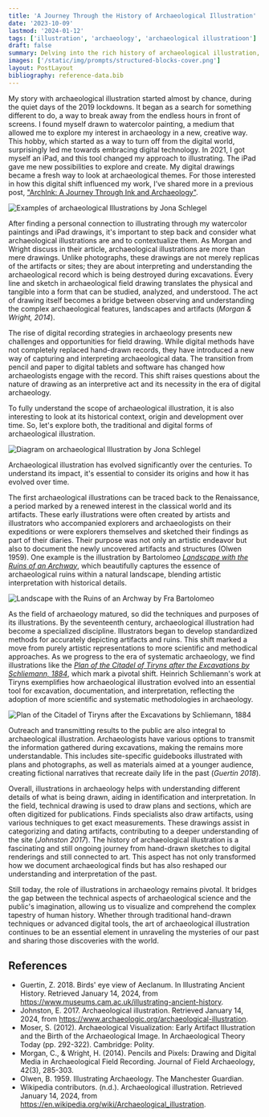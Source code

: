 ```yaml
---
title: 'A Journey Through the History of Archaeological Illustration'
date: '2023-10-09'
lastmod: '2024-01-12'
tags: ['illustration', 'archaeology', 'archaeological illustratioon']
draft: false
summary: Delving into the rich history of archaeological illustration, the blog post traces its evolution from early sketches to modern digital methods. It highlights the crucial role illustrations have played in documenting and interpreting archaeological findings across centuries.
images: ['/static/img/prompts/structured-blocks-cover.png']
layout: PostLayout
bibliography: reference-data.bib
---
```


My story with archaeological illustration started almost by chance, during the quiet days of the 2019 lockdowns. It began as a search for something different to do, a way to break away from the endless hours in front of screens. I found myself drawn to watercolor painting, a medium that allowed me to explore my interest in archaeology in a new, creative way. This hobby, which started as a way to turn off from the digital world, surprisingly led me towards embracing digital technology. In 2021, I got myself an iPad, and this tool changed my approach to illustrating. The iPad gave me new possibilities to explore and create. My digital drawings became a fresh way to look at archaeological themes. For those interested in how this digital shift influenced my work, I’ve shared more in a previous post, ["ArchInk: A Journey Through Ink and Archaeology"](/blog/archInk-a-journey-through-ink-and-archaeology).

![Examples of archaeological Illustrations by Jona Schlegel](/static/img/blog/ArchaeoIllustration/emergenceOfArchaeoIllustration.jpg)

After finding a personal connection to illustrating through my watercolor paintings and iPad drawings, it's important to step back and consider what archaeological illustrations are and to contextualize them. As Morgan and Wright discuss in their article, archaeological illustrations are more than mere drawings. Unlike photographs, these drawings are not merely replicas of the artifacts or sites; they are about interpreting and understanding the archaeological record which is being destroyed during excavations. Every line and sketch in archaeological field drawing translates the physical and tangible into a form that can be studied, analyzed, and understood. The act of drawing itself becomes a bridge between observing and understanding the complex archaeological features, landscapes and artifacts (_Morgan & Wright, 2014_).

The rise of digital recording strategies in archaeology presents new challenges and opportunities for field drawing. While digital methods have not completely replaced hand-drawn records, they have introduced a new way of capturing and interpreting archaeological data. The transition from pencil and paper to digital tablets and software has changed how archaeologists engage with the record. This shift raises questions about the nature of drawing as an interpretive act and its necessity in the era of digital archaeology​​.

To fully understand the scope of archaeological illustration, it is also interesting to look at its historical context, origin and development over time. So, let's explore both, the traditional and digital forms of archaeological illustration​​.

![Diagram on archaeological Illustration by Jona Schlegel](/static/img/blog/ArchaeoIllustration/archaeoIllu.jpg)

Archaeological illustration has evolved significantly over the centuries. To understand its impact, it's essential to consider its origins and how it has evolved over time.

The first archaeological illustrations can be traced back to the Renaissance, a period marked by a renewed interest in the classical world and its artifacts. These early illustrations were often created by artists and illustrators who accompanied explorers and archaeologists on their expeditions or were explorers themselves and sketched their findings as part of their diaries. Their purpose was not only an artistic endeavor but also to document the newly uncovered artifacts and structures (Olwen 1959). One example is the illustration by Bartolomeo [_Landscape with the Ruins of an Archway_](<https://commons.wikimedia.org/wiki/File:Landscape_with_the_Ruins_of_an_Archway_(SM_16240az).png>), which beautifully captures the essence of archaeological ruins within a natural landscape, blending artistic interpretation with historical details.

![Landscape with the Ruins of an Archway by Fra Bartolomeo](https://upload.wikimedia.org/wikipedia/commons/thumb/7/7f/Landscape_with_the_Ruins_of_an_Archway_%28SM_16240az%29.png/1280px-Landscape_with_the_Ruins_of_an_Archway_%28SM_16240az%29.png)

As the field of archaeology matured, so did the techniques and purposes of its illustrations. By the seventeenth century, archaeological illustration had become a specialized discipline. Illustrators began to develop standardized methods for accurately depicting artifacts and ruins. This shift marked a move from purely artistic representations to more scientific and methodical approaches. As we progress to the era of systematic archaeology, we find illustrations like the [_Plan of the Citadel of Tiryns after the Excavations by Schliemann, 1884_](https://commons.wikimedia.org/wiki/File:Plan_citadelle_Tirynthe_d%27apr%C3%A8s_fouilles_de_Schliemann_en_1884.jpg), which mark a pivotal shift. Heinrich Schliemann's work at Tiryns exemplifies how archaeological illustration evolved into an essential tool for excavation, documentation, and interpretation, reflecting the adoption of more scientific and systematic methodologies in archaeology.

![Plan of the Citadel of Tiryns after the Excavations by Schliemann, 1884](https://commons.wikimedia.org/wiki/File:Plan_citadelle_Tirynthe_d%27apr%C3%A8s_fouilles_de_Schliemann_en_1884.jpg)

Outreach and transmitting results to the public are also integral to archaeological illustration. Archaeologists have various options to transmit the information gathered during excavations, making the remains more understandable. This includes site-specific guidebooks illustrated with plans and photographs, as well as materials aimed at a younger audience, creating fictional narratives that recreate daily life in the past (_​Guertin 2018_).

Overall, illustrations in archaeology helps with understanding different details of what is being drawn, aiding in identification and interpretation. In the field, technical drawing is used to draw plans and sections, which are often digitized for publications. Finds specialists also draw artifacts, using various techniques to get exact measurements. These drawings assist in categorizing and dating artifacts, contributing to a deeper understanding of the site (_Johnston 2017_). The history of archaeological illustration is a fascinating and still ongoing journey from hand-drawn sketches to digital renderings and still connected to art. This aspect has not only transformed how we document archaeological finds but has also reshaped our understanding and interpretation of the past.

Still today, the role of illustrations in archaeology remains pivotal. It bridges the gap between the technical aspects of archaeological science and the public's imagination, allowing us to visualize and comprehend the complex tapestry of human history. Whether through traditional hand-drawn techniques or advanced digital tools, the art of archaeological illustration continues to be an essential element in unraveling the mysteries of our past and sharing those discoveries with the world.

## References

- Guertin, Z. 2018. Birds' eye view of Aeclanum. In Illustrating Ancient History. Retrieved January 14, 2024, from https://www.museums.cam.ac.uk/illustrating-ancient-history.
- Johnston, E. 2017. Archaeological illustration. Retrieved January 14, 2024, from https://www.archaeologic.org/archaeological-illustration.
- Moser, S. (2012). Archaeological Visualization: Early Artifact Illustration and the Birth of the Archaeological Image. In Archaeological Theory Today (pp. 292-322). Cambridge: Polity.
- Morgan, C., & Wright, H. (2014). Pencils and Pixels: Drawing and Digital Media in Archaeological Field Recording. Journal of Field Archaeology, 42(3), 285-303.
- Olwen, B. 1959. Illustrating Archaeology. The Manchester Guardian.
- Wikipedia contributors. (n.d.). Archaeological illustration. Retrieved January 14, 2024, from https://en.wikipedia.org/wiki/Archaeological_illustration.
